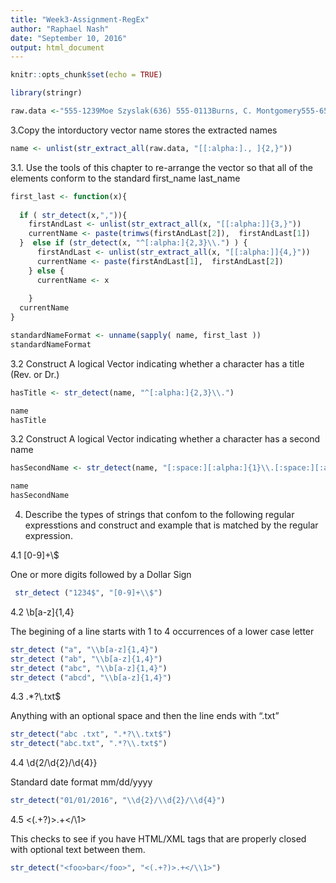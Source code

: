 ```yaml
---
title: "Week3-Assignment-RegEx"
author: "Raphael Nash"
date: "September 10, 2016"
output: html_document
---
```


```r
knitr::opts_chunk$set(echo = TRUE)
```

```r
library(stringr)
```



```r
raw.data <-"555-1239Moe Szyslak(636) 555-0113Burns, C. Montgomery555-6542Rev. Timothy Lovejoy555 8904Ned Flanders636-555-3226Simpson, Homer5553642Dr. Julius Hibbert"   
```

3.Copy the intorductory vector name stores the extracted names 

```r
name <- unlist(str_extract_all(raw.data, "[[:alpha:]., ]{2,}"))
```

3.1. Use the tools of this chapter to re-arrange the vector so that all of the elements conform to the standard first_name last_name

```r
first_last <- function(x){
      
  if ( str_detect(x,",")){
    firstAndLast <- unlist(str_extract_all(x, "[[:alpha:]]{3,}")) 
    currentName <- paste(trimws(firstAndLast[2]),  firstAndLast[1])
  }  else if (str_detect(x, "^[:alpha:]{2,3}\\.") ) {
      firstAndLast <- unlist(str_extract_all(x, "[[:alpha:]]{4,}"))
      currentName <- paste(firstAndLast[1],  firstAndLast[2])
    } else {
      currentName <- x
      
    }
  currentName
}

standardNameFormat <- unname(sapply( name, first_last ))
standardNameFormat
```

3.2 Construct A logical Vector indicating whether a character has a title (Rev. or Dr.)

```r

hasTitle <- str_detect(name, "^[:alpha:]{2,3}\\.") 

name
hasTitle

```

3.2 Construct A logical Vector indicating whether a character has a second name

```r

hasSecondName <- str_detect(name, "[:space:][:alpha:]{1}\\.[:space:][:alpha:]+") 

name
hasSecondName

```

4. Describe the types of strings that confom to the following regular expresstions and construct and example that is matched by the regular expression.


4.1 [0-9]+\\$

One or more digits followed by a Dollar Sign
```r
 str_detect ("1234$", "[0-9]+\\$")
```

4.2 \\b[a-z]{1,4}

The begining of a line starts with 1 to 4 occurrences of a lower case letter
```r
str_detect ("a", "\\b[a-z]{1,4}")
str_detect ("ab", "\\b[a-z]{1,4}")
str_detect ("abc", "\\b[a-z]{1,4}")
str_detect ("abcd", "\\b[a-z]{1,4}")
```

4.3 .*?\\.txt$

Anything with an optional space and then the line ends with ".txt"

```r
str_detect("abc .txt", ".*?\\.txt$")
str_detect("abc.txt", ".*?\\.txt$")
```

4.4 \\d{2/\\d{2}/\\d{4}}

Standard date format mm/dd/yyyy


```r
str_detect("01/01/2016", "\\d{2}/\\d{2}/\\d{4}")
```

4.5  <(.+?)>.+</\\1>

This checks to see if you have HTML/XML tags that are properly closed with optional text between them. 

```r
str_detect("<foo>bar</foo>", "<(.+?)>.+</\\1>")
```